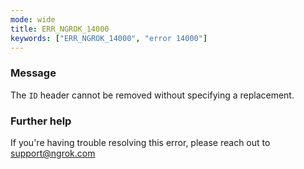 ```yaml
---
mode: wide
title: ERR_NGROK_14000
keywords: ["ERR_NGROK_14000", "error 14000"]
---
```



### Message

The `ID` header cannot be removed without specifying a replacement.

<ErrorDetails />

### Further help

If you're having trouble resolving this error, please reach out to [support@ngrok.com](mailto:support@ngrok.com?subject=Help%20with%20ERR_NGROK_14000)
